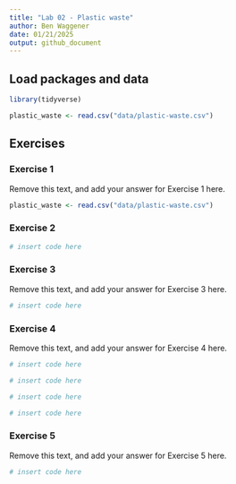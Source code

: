 ```yaml
---
title: "Lab 02 - Plastic waste"
author: Ben Waggener
date: 01/21/2025
output: github_document
---
```


## Load packages and data

```r
library(tidyverse) 
```

```r
plastic_waste <- read.csv("data/plastic-waste.csv")
```

## Exercises

### Exercise 1

Remove this text, and add your answer for Exercise 1 here.

```r
plastic_waste <- read.csv("data/plastic-waste.csv")
```

### Exercise 2

```r
# insert code here
```

### Exercise 3

Remove this text, and add your answer for Exercise 3 here.

```r
# insert code here
```

### Exercise 4

Remove this text, and add your answer for Exercise 4 here.

```r
# insert code here
```

```r
# insert code here
```

```r
# insert code here
```

```r
# insert code here
```

### Exercise 5

Remove this text, and add your answer for Exercise 5 here.

```r
# insert code here
```


